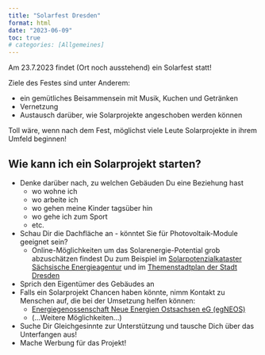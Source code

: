 ```yaml
---
title: "Solarfest Dresden"
format: html
date: "2023-06-09"
toc: true
# categories: [Allgemeines]
---
```

Am 23.7.2023 findet (Ort noch ausstehend) ein Solarfest statt! 

Ziele des Festes sind unter Anderem:

* ein gemütliches Beisammensein mit Musik, Kuchen und Getränken  
* Vernetzung  
* Austausch darüber, wie Solarprojekte angeschoben werden können

Toll wäre, wenn nach dem Fest, möglichst viele Leute Solarprojekte in ihrem Umfeld beginnen!

## Wie kann ich ein Solarprojekt starten?

* Denke darüber nach, zu welchen Gebäuden Du eine Beziehung hast
  * wo wohne ich
  * wo arbeite ich
  * wo gehen meine Kinder tagsüber hin
  * wo gehe ich zum Sport
  * etc.
* Schau Dir die Dachfläche an - könntet Sie für Photovoltaik-Module geeignet sein?
  * Online-Möglichkeiten um das Solarenergie-Potential grob abzuschätzen findest Du zum Beispiel im [Solarpotenzialkataster Sächsische Energieagentur](https://solarkataster-sachsen.de/) und im [Themenstadtplan der Stadt Dresden](https://stadtplan.dresden.de/?permalink=2HSP4RWx) 
* Sprich den Eigentümer des Gebäudes an
* Falls ein Solarprojekt Chancen haben könnte, nimm Kontakt zu Menschen auf, die bei der Umsetzung helfen können:
  * [Energiegenossenschaft Neue Energien Ostsachsen eG (egNEOS)](https://egneos.de/)
  * (...Weitere Möglichkeiten...)
* Suche Dir Gleichgesinnte zur Unterstützung und tausche Dich über das Unterfangen aus!
* Mache Werbung für das Projekt!